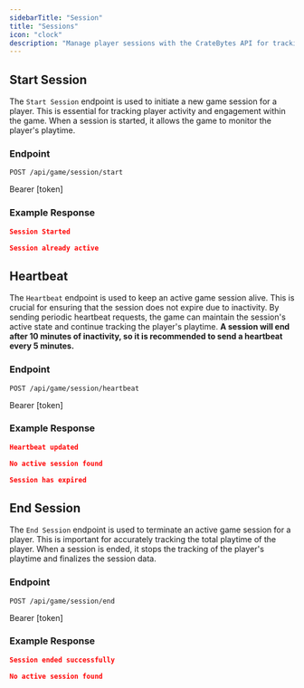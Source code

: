 ```yaml
---
sidebarTitle: "Session"
title: "Sessions"
icon: "clock"
description: "Manage player sessions with the CrateBytes API for tracking player activity and engagement."
---
```


## Start Session

The `Start Session` endpoint is used to initiate a new game session for a player. This is essential for tracking player activity and engagement within the game. When a session is started, it allows the game to monitor the player's playtime.

### Endpoint

```http
POST /api/game/session/start
```

<ParamField header="authorization header" type="string" required>
    Bearer [token]
</ParamField>

### Example Response

```json
Session Started
```

```json
Session already active
```

## Heartbeat

The `Heartbeat` endpoint is used to keep an active game session alive. This is crucial for ensuring that the session does not expire due to inactivity. By sending periodic heartbeat requests, the game can maintain the session's active state and continue tracking the player's playtime. **A session will end after 10 minutes of inactivity, so it is recommended to send a heartbeat every 5 minutes.**

### Endpoint

```http
POST /api/game/session/heartbeat
```

<ParamField header="authorization header" type="string" required>
    Bearer [token]
</ParamField>

### Example Response

```json
Heartbeat updated
```

```json
No active session found
```

```json
Session has expired
```

## End Session

The `End Session` endpoint is used to terminate an active game session for a player. This is important for accurately tracking the total playtime of the player. When a session is ended, it stops the tracking of the player's playtime and finalizes the session data.

### Endpoint

```http
POST /api/game/session/end
```

<ParamField header="authorization header" type="string" required>
    Bearer [token]
</ParamField>

### Example Response

```json
Session ended successfully
```

```json
No active session found
```
